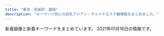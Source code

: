 ```yaml
---
title: "東京・有楽町・銀座"
description: "キーワード別にの巨乳アジアン・チャイナエステ嬢情報をまとめました。"
---
```


新着画像と新着キーワードをまとめています。
2021年01月16日の情報です。

<DmmAffiliateIns />
<KeywordTable
  shops={
    [
    {
        "img_links": [
            "http://luna-shine.info/uploads/lunashine/2015/12/qqe59bbee7898720151214133747.jpg",
            "http://luna-shine.info/uploads/lunashine/2013/01/qiu-1.jpg",
            "http://luna-shine.info/uploads/lunashine/2019/04/e5beaee4bfa1e59bbee78987_201903161627475.jpg",
            "http://luna-shine.info/uploads/lunashine/2013/10/e381bfe382841_e589afe69cac.jpg",
            "http://luna-shine.info/uploads/lunashine/2019/04/flash1.jpg",
            "http://luna-shine.info/uploads/lunashine/2019/01/e5beaee4bfa1e59bbee78987_20190124144601.jpg",
            "http://luna-shine.info/uploads/lunashine/2013/10/e38182e38286e381bf3_e589afe69cac.jpg",
            "http://luna-shine.info/uploads/lunashine/2014/04/image_e589afe69cac.png",
            "http://luna-shine.info/uploads/lunashine/2019/07/qqe59bbee78987201504181707251.jpg",
            "http://luna-shine.info/uploads/lunashine/2015/06/image1-266x4001.jpg",
            "http://luna-shine.info/uploads/lunashine/2014/06/image-14.jpeg",
            "http://luna-shine.info/uploads/lunashine/2015/01/2_e589afe69cac.jpg",
            "http://luna-shine.info/uploads/lunashine/2013/01/room-11.jpg",
            "http://luna-shine.info/uploads/lunashine/2013/01/room-9.jpg",
            "http://luna-shine.info/uploads/lunashine/2014/06/image-15.jpeg",
            "http://luna-shine.info/uploads/lunashine/2012/12/mobile.jpg",
            "http://luna-shine.info/uploads/lunashine/2014/05/22.jpg",
            "http://luna-shine.info/uploads/lunashine/2019/04/bottom.jpg",
            "http://luna-shine.info/uploads/lunashine/2012/12/topview0.jpg",
            "http://luna-shine.info/uploads/lunashine/2013/11/e381afe3828be3818b-1000x1333.jpg",
            "http://luna-shine.info/uploads/lunashine/2015/01/0.jpg",
            "http://luna-shine.info/uploads/lunashine/2015/03/11111.jpg",
            "http://luna-shine.info/uploads/lunashine/2019/12/e5beaee4bfa1e59bbee78987_201912071546181.jpg",
            "http://luna-shine.info/uploads/lunashine/2013/01/img_0370_e589afe69cac-276x368.jpg",
            "http://luna-shine.info/uploads/lunashine/2015/01/11.jpg",
            "http://luna-shine.info/uploads/lunashine/2015/03/123.jpg",
            "http://luna-shine.info/uploads/lunashine/2013/01/room-10.jpg",
            "http://luna-shine.info/uploads/lunashine/2012/12/mailmaka.jpg",
            "http://luna-shine.info/uploads/lunashine/2013/01/room-5.jpg",
            "http://luna-shine.info/uploads/lunashine/2019/12/e5beaee4bfa1e59bbee78987_20191207154634.jpg",
            "http://luna-shine.info/uploads/lunashine/2014/06/9c1b42356edc1bb51d040e0a1783fa97.png",
            "http://luna-shine.info/uploads/lunashine/images/rq01.jpg",
            "http://luna-shine.info/uploads/lunashine/images/no-photo.jpg",
            "http://luna-shine.info/uploads/lunashine/2012/12/topview1.jpg",
            "http://luna-shine.info/uploads/lunashine/2013/05/p1020464_e589afe69cac.jpg",
            "http://luna-shine.info/uploads/lunashine/2015/04/1111_e589afe69cac1.jpg",
            "http://luna-shine.info/uploads/lunashine/2013/01/room-7.jpg",
            "http://luna-shine.info/uploads/lunashine/2016/12/img_4240.jpg",
            "http://luna-shine.info/uploads/lunashine/2015/09/1-12041z120344c1_e589afe69cac_e589afe69cac.jpg",
            "http://luna-shine.info/uploads/lunashine/images/new_tit.jpg",
            "http://luna-shine.info/uploads/lunashine/2014/05/naomi1-276x3583.jpg",
            "http://luna-shine.info/uploads/lunashine/2020/01/e5beaee4bfa1e59bbee78987_20190517131309.jpg",
            "http://luna-shine.info/uploads/lunashine/2015/03/8dbe4d07b4f1258c30f14b30e60c1466.png",
            "http://luna-shine.info/uploads/lunashine/2013/11/e381afe3828be3818befbc92-1000x1333.jpg",
            "http://luna-shine.info/uploads/lunashine/2012/12/topview4.jpg",
            "http://luna-shine.info/uploads/lunashine/2019/04/e5beaee4bfa1e59bbee78987_2019031616274791.jpg",
            "http://luna-shine.info/uploads/lunashine/2017/04/22221.jpg",
            "http://luna-shine.info/uploads/lunashine/2013/10/4_e589afe69cac.jpg",
            "http://luna-shine.info/uploads/lunashine/2019/05/e5beaee4bfa1e59bbee78987_201905171313091.jpg",
            "http://luna-shine.info/uploads/lunashine/images/rq03.jpg",
            "http://luna-shine.info/uploads/lunashine/2013/01/room-2.jpg",
            "http://luna-shine.info/uploads/lunashine/2015/03/12344780f_e589afe69cac.jpg",
            "http://luna-shine.info/uploads/lunashine/2013/01/room-6.jpg",
            "http://luna-shine.info/uploads/lunashine/2019/03/e5beaee4bfa1e59bbee78987_201903141535171.jpg",
            "http://luna-shine.info/uploads/lunashine/2013/10/e381bfe38286e3818d-5_e589afe69cac.jpg",
            "http://luna-shine.info/uploads/lunashine/2014/05/naomi1-276x3584.jpg",
            "http://luna-shine.info/uploads/lunashine/2013/03/img_0522_e589afe69cac-1000x1333.jpg",
            "http://luna-shine.info/uploads/lunashine/2013/01/room-3.jpg",
            "http://luna-shine.info/uploads/lunashine/images/new_d.jpg",
            "http://luna-shine.info/uploads/lunashine/2016/11/31.jpg",
            "http://luna-shine.info/uploads/lunashine/2013/01/img_0427_e589afe69cac-276x368.jpg",
            "http://luna-shine.info/uploads/lunashine/2012/12/topview3.jpg",
            "http://luna-shine.info/uploads/lunashine/2013/10/e381bfe3818d2_e589afe69cac.jpg",
            "http://luna-shine.info/uploads/lunashine/2013/01/room-1.jpg",
            "http://luna-shine.info/uploads/lunashine/2013/01/room-8.jpg",
            "http://luna-shine.info/uploads/lunashine/2019/03/e5beaee4bfa1e59bbee78987_201903161627476.jpg",
            "http://luna-shine.info/uploads/lunashine/images/picup.png",
            "http://luna-shine.info/uploads/lunashine/2015/04/1111_e589afe69cac.jpg",
            "http://luna-shine.info/uploads/lunashine/2019/05/e5beaee4bfa1e59bbee78987_20190517131309.jpg",
            "http://luna-shine.info/uploads/lunashine/2019/04/e5beaee4bfa1e59bbee78987_201903161627478.jpg",
            "http://luna-shine.info/uploads/lunashine/2018/05/2.jpg",
            "http://luna-shine.info/uploads/lunashine/2015/03/171f728230a16701d87b9e61ba70edf8.png",
            "http://luna-shine.info/uploads/lunashine/2019/04/tel.jpg"
        ],
        "keywords": {
            "84": 3,
            "81": 3,
            "86": 6,
            "F": 6,
            "87": 12,
            "D": 30,
            "\u30bb\u30af\u30b7\u30fc": 1,
            "E": 13,
            "85": 6,
            "82": 3,
            "88": 21,
            "G": 6,
            "\u80f8": 2,
            "89": 21,
            "C": 12
        },
        "url": "http://luna-shine.info/",
        "station": "\u5c0f\u4f1d\u99ac\u753a\u99c53\u756a\u51fa\u53e3",
        "name": "\u30eb\u30ca\u30b7\u30e3\u30a4\u30f3"
    },
    {
        "url": "http://xn--vckg5a5c7c8c1czd.in.net/",
        "name": "\u7652\u3057\u306e\u6d77",
        "img_links": [
            "http://xn--vckg5a5c7c8c1czd.in.net/images/slider/slide2s.jpg",
            "http://xn--vckg5a5c7c8c1czd.in.net/images/staff_images/cg17.jpg",
            "http://xn--vckg5a5c7c8c1czd.in.net/images/an_2_06.jpg",
            "http://xn--vckg5a5c7c8c1czd.in.net/images/staff_images/top_small_14.jpg",
            "http://xn--vckg5a5c7c8c1czd.in.net/images/an_2_02.jpg",
            "http://xn--vckg5a5c7c8c1czd.in.net/images/slider/slide3s.jpg",
            "http://xn--vckg5a5c7c8c1czd.in.net/images/an_1_04.jpg",
            "http://xn--vckg5a5c7c8c1czd.in.net/images/index_01.jpg",
            "http://xn--vckg5a5c7c8c1czd.in.net/images/staff_images/top_small_1.jpg",
            "http://xn--vckg5a5c7c8c1czd.in.net/images/staff_images/cg14.jpg",
            "http://xn--vckg5a5c7c8c1czd.in.net/images/staff_images/cg1.jpg",
            "http://xn--vckg5a5c7c8c1czd.in.net/images/an_2_07.jpg",
            "http://xn--vckg5a5c7c8c1czd.in.net/images/an_1_06.jpg",
            "http://xn--vckg5a5c7c8c1czd.in.net/images/staff_images/top_small_16.jpg",
            "http://xn--vckg5a5c7c8c1czd.in.net/images/staff_images/cg16.jpg",
            "http://xn--vckg5a5c7c8c1czd.in.net/images/an_1_07.jpg",
            "http://xn--vckg5a5c7c8c1czd.in.net/images/slider/slide1s.jpg",
            "http://xn--vckg5a5c7c8c1czd.in.net/images/QRcode.jpg",
            "http://xn--vckg5a5c7c8c1czd.in.net/images/slider/slide3.jpg",
            "http://xn--vckg5a5c7c8c1czd.in.net/images/staff_images/cg5.jpg",
            "http://xn--vckg5a5c7c8c1czd.in.net/images/an_2_03.jpg",
            "http://xn--vckg5a5c7c8c1czd.in.net/images/staff_images/top_small_5.jpg",
            "http://xn--vckg5a5c7c8c1czd.in.net/images/an_2_05.jpg",
            "http://xn--vckg5a5c7c8c1czd.in.net/images/an_2_04.jpg",
            "http://xn--vckg5a5c7c8c1czd.in.net/images/an_1_02.jpg",
            "http://xn--vckg5a5c7c8c1czd.in.net/images/no.png",
            "http://xn--vckg5a5c7c8c1czd.in.net/images/slider/slide1.jpg",
            "http://xn--vckg5a5c7c8c1czd.in.net/images/staff_images/top_small_17.jpg",
            "http://xn--vckg5a5c7c8c1czd.in.net/images/slider/slide2.jpg",
            "http://xn--vckg5a5c7c8c1czd.in.net/images/an_1_03.jpg"
        ],
        "keywords": {
            "D": 16,
            "E": 4,
            "86": 20
        },
        "station": "\u65b0\u5bcc\u753a\u99c5"
    },
    {
        "name": "\u5922\u306e\u90f7",
        "keywords": {},
        "station": "\u4eba\u5f62\u753a\u99c5A6",
        "img_links": [
            "http://yume-sato.blue/uploads//sites/18/2020/09/top1-1.jpg",
            "http://yume-sato.blue/uploads//sites/18/2020/09/g5.jpg",
            "http://yume-sato.blue/uploads//sites/18/2020/09/g3.jpg",
            "http://yume-sato.blue/uploads//sites/18/2020/12/gg-150x150.jpg",
            "http://yume-sato.blue/uploads//sites/18/2020/09/mobile-1.jpg",
            "http://yume-sato.blue/uploads//sites/18/2020/09/g2-150x150.jpg",
            "http://yume-sato.blue/uploads//sites/18/2020/10/g1.jpg",
            "http://yume-sato.blue/uploads//sites/18/2020/09/g1.jpg",
            "http://yume-sato.blue/uploads//sites/18/2020/12/gg.jpg",
            "http://yume-sato.blue/uploads//sites/18/2020/09/news.jpg",
            "http://yume-sato.blue/uploads//sites/18/2020/09/pick.jpg",
            "http://yume-sato.blue/uploads//sites/18/2020/09/s_staff.png",
            "http://yume-sato.blue/uploads//sites/18/2020/09/g4.jpg",
            "http://yume-sato.blue/uploads//sites/18/2020/09/g2.jpg",
            "http://yume-sato.blue/uploads//sites/18/2020/09/g3-150x150.jpg",
            "http://yume-sato.blue/uploads//sites/18/2020/09/g5-150x150.jpg",
            "http://yume-sato.blue/uploads//sites/18/2020/09/top.jpg",
            "http://yume-sato.blue/uploads//sites/18/2020/09/g6.jpg",
            "http://yume-sato.blue/uploads//sites/18/2020/09/g4-150x150.jpg",
            "http://yume-sato.blue/uploads//sites/18/2020/09/g6-150x150.jpg",
            "http://yume-sato.blue/uploads//sites/18/2020/09/g1-150x150.jpg",
            "http://yume-sato.blue/uploads//sites/18/2020/10/g2.jpg"
        ],
        "url": "http://yume-sato.blue/"
    },
    {
        "keywords": {},
        "img_links": [
            "https://b.hatena.ne.jp/images/v4/public/add/hatenabookmark_ios7.png",
            "http://\u30a2\u30b8\u30a2\u30f3\u30a8\u30b9\u30c6.biz/images/88-31.jpg",
            "https://www.hatena.ne.jp/images/wwwridge/help@2x.png",
            "https://b.st-hatena.com/images/entry-button/button-only@2x.png",
            "http://momipara.jp/img/link/momi88.jpg",
            "http://b.hatena.ne.jp/images/v4/public/add/hatenabookmark_ios7.png",
            "http://asian.mensesthe.tokyo/wp-content/uploads/2016/01/7CzXuAWe.jpg",
            "http://b.hatena.ne.jp/images/v4/public/add/hatenabookmark_android.png",
            "https://www.hatena.ne.jp/images/wwwridge/ng@2x.png",
            "https://b.hatena.ne.jp/images/v4/public/add/hatenabookmark_android.png",
            "https://www.hatena.ne.jp/images/wwwridge/ok@2x.png"
        ],
        "station": "\u516b\u4e01\u5800\u99c5B2\u51fa\u53e3",
        "name": "\u5feb\u9069\u5802",
        "url": "http://kaitekido.eei.jp/"
    },
    {
        "station": "\u99ac\u55b0\u753a\u99c51\u756a\u51fa\u53e3",
        "url": "http://prime-relax.work/",
        "keywords": {
            "87": 4,
            "C": 7,
            "82": 1,
            "88": 1,
            "E": 1,
            "84": 5,
            "86": 7,
            "D": 10
        },
        "name": "PRIME\u30fb\u30d7\u30e9\u30a4\u30e0",
        "img_links": [
            "http://prime-relax.work/img/st013.jpg",
            "http://prime-relax.work/img/sta13.jpg",
            "http://prime-relax.work/img/st08.jpg",
            "http://prime-relax.work/img/sta9.jpg",
            "http://prime-relax.work/sp/img/info.jpg",
            "http://prime-relax.work/img/sta8.jpg",
            "http://prime-relax.work/img/st13.jpg",
            "http://prime-relax.work/img/st014.jpg",
            "http://prime-relax.work/sp/img/add.jpg",
            "http://prime-relax.work/img/sta4.jpg",
            "http://prime-relax.work/sp/img/t-t.jpg",
            "http://prime-relax.work/sp/img/sta7.jpg",
            "http://prime-relax.work/sp/img/pic.jpg",
            "http://prime-relax.work/img/bottom-.png",
            "http://prime-relax.work/sp/img/pc.jpg",
            "http://prime-relax.work/img/mo.png",
            "http://prime-relax.work/sp/img/sta9.jpg",
            "http://prime-relax.work/img/st12.jpg",
            "http://prime-relax.work/img/st11.jpg",
            "http://prime-relax.work/img/eve.jpg",
            "http://prime-relax.work/sp/img/t-s.jpg",
            "http://prime-relax.work/sp/img/time.jpg",
            "http://prime-relax.work/img/link20067.jpg",
            "http://prime-relax.work/img/sta12.jpg",
            "http://prime-relax.work/sp/img/botton.jpg",
            "http://prime-relax.work/img/st9.jpg",
            "http://prime-relax.work/img/sta14.jpg",
            "http://prime-relax.work/sp/img/t-o.jpg",
            "http://prime-relax.work/sp/img/add2.jpg",
            "http://prime-relax.work/img/IMG_1699.jpg",
            "http://prime-relax.work/img/IMG_1675.jpg",
            "http://prime-relax.work/sp/img/p-9.jpg",
            "http://prime-relax.work/img/IMG_1709.jpg",
            "http://prime-relax.work/img/link10033.jpg",
            "http://prime-relax.work/img/IMG_1667.jpg",
            "http://prime-relax.work/img/link300100.jpg",
            "http://prime-relax.work/img/link-.jpg",
            "http://prime-relax.work/sp/img/sta12.jpg",
            "http://prime-relax.work/sp/img/p-8.jpg",
            "http://prime-relax.work/img/sta7.jpg",
            "http://prime-relax.work/img/st04.jpg",
            "http://prime-relax.work/img/st14.jpg",
            "http://prime-relax.work/img/sys.jpg",
            "http://prime-relax.work/sp/img/sta14.jpg",
            "http://prime-relax.work/sp/img/t-a.jpg",
            "http://prime-relax.work/img/st5.jpg",
            "http://prime-relax.work/img/bottom.png",
            "http://prime-relax.work/img/st7.jpg",
            "http://prime-relax.work/sp/img/t-r.jpg",
            "http://prime-relax.work/sp/img/p-7.jpg",
            "http://prime-relax.work/img/sta5.jpg",
            "http://prime-relax.work/sp/img/sta5.jpg",
            "http://prime-relax.work/sp/img/tit.jpg",
            "http://prime-relax.work/img/st4.jpg",
            "http://prime-relax.work/img/body-.jpg",
            "http://prime-relax.work/sp/img/sys.jpg",
            "http://prime-relax.work/sp/img/sta8.jpg",
            "http://prime-relax.work/img/st07.jpg",
            "http://prime-relax.work/img/sta11.jpg",
            "http://prime-relax.work/sp/img/sta4.jpg",
            "http://prime-relax.work/img/head.jpg",
            "http://prime-relax.work/sp/img/add3.jpg",
            "http://prime-relax.work/sp/img/cam.jpg",
            "http://prime-relax.work/img/st8.jpg",
            "http://prime-relax.work/sp/img/sta13.jpg",
            "http://prime-relax.work/sp/img/sta11.jpg",
            "http://prime-relax.work/sp/img/tel.jpg"
        ]
    },
    {
        "img_links": [
            "http://e-berry.work/staff/hikari.jpg",
            "http://e-berry.work/sp/images/concept.jpg",
            "http://e-berry.work/sp/staff/aya.jpg",
            "http://e-berry.work/sp/images/int1.png",
            "http://e-berry.work/sp/images/newsb.png",
            "http://e-berry.work/sp/staff/yoko.jpg",
            "http://e-berry.work/sp/images/tel.png",
            "http://e-berry.work/img/yoko1.jpg",
            "http://e-berry.work/images/rec2.jpg",
            "http://e-berry.work/sp/images/newface.png",
            "http://e-berry.work/sp/img/hikari1.jpg",
            "http://e-berry.work/staff/natumi.jpg",
            "http://e-berry.work/images/sys1.jpg",
            "http://e-berry.work/images/int2.jpg",
            "http://e-berry.work/sp/images/news.png",
            "http://e-berry.work/images/9.jpg",
            "http://e-berry.work/sp/images/staff_t.png",
            "http://e-berry.work/sp/img/rina1.jpg",
            "http://e-berry.work/sp/images/footer.jpg",
            "http://e-berry.work/img/aya1.jpg",
            "http://e-berry.work/staff/ayumi.jpg",
            "http://e-berry.work/sp/images/ac1.jpg",
            "http://e-berry.work/sp/images/sys3.png",
            "http://e-berry.work/images/sys3.jpg",
            "http://e-berry.work/images/concept.jpg",
            "http://e-berry.work/staff/nene.jpg",
            "http://e-berry.work/sp/staff/nene.jpg",
            "http://e-berry.work/img/ayumi1.jpg",
            "http://e-berry.work/images/ac1.jpg",
            "http://e-berry.work/images/sm.jpg",
            "http://e-berry.work/images/newface.jpg",
            "http://e-berry.work/sp/images/interior_t.png",
            "http://e-berry.work/images/tgirl.jpg",
            "http://e-berry.work/sp/images/head.jpg",
            "http://e-berry.work/images/staff_t.jpg",
            "http://e-berry.work/images/interior_t.jpg",
            "http://e-berry.work/sp/img/ai1.jpg",
            "http://e-berry.work/sp/images/9.jpg",
            "http://e-berry.work/sp/images/topgirl.png",
            "http://e-berry.work/images/b2.jpg",
            "http://e-berry.work/sp/images/rec1.jpg",
            "http://e-berry.work/images/10.jpg",
            "http://e-berry.work/img/moka1.jpg",
            "http://e-berry.work/sp/img/yoko1.jpg",
            "http://e-berry.work/sp/img/nene1.jpg",
            "http://e-berry.work/img/hikari1.jpg",
            "http://e-berry.work/sp/staff/moka.jpg",
            "http://e-berry.work/images/rec1.jpg",
            "http://e-berry.work/images/sys2.jpg",
            "http://e-berry.work/sp/img/natumi1.jpg",
            "http://e-berry.work/img/natumi1.jpg",
            "http://e-berry.work/sp/img/aya1.jpg",
            "http://e-berry.work/sp/images/b2.jpg",
            "http://e-berry.work/img/haruka1.jpg",
            "http://e-berry.work/staff/aya.jpg",
            "http://e-berry.work/img/rina1.jpg",
            "http://e-berry.work/staff/moka.jpg",
            "http://e-berry.work/staff/ai.jpg",
            "http://e-berry.work/sp/staff/ai.jpg",
            "http://e-berry.work/staff/rina.jpg",
            "http://e-berry.work/images/b1.jpg",
            "http://e-berry.work/sp/images/int2.png",
            "http://e-berry.work/img/nene1.jpg",
            "http://e-berry.work/sp/images/sys1.png",
            "http://e-berry.work/sp/staff/hikari.jpg",
            "http://e-berry.work/sp/img/ayumi1.jpg",
            "http://e-berry.work/sp/staff/natumi.jpg",
            "http://e-berry.work/staff/yoko.jpg",
            "http://e-berry.work/images/newsb.png",
            "http://e-berry.work/images/news_t.jpg",
            "http://e-berry.work/sp/images/sys2.png",
            "http://e-berry.work/sp/staff/ayumi.jpg",
            "http://e-berry.work/sp/images/b1.jpg",
            "http://e-berry.work/sp/img/haruka1.jpg",
            "http://e-berry.work/images/int1.jpg",
            "http://e-berry.work/images/head.jpg",
            "http://e-berry.work/sp/img/moka1.jpg",
            "http://e-berry.work/sp/staff/rina.jpg",
            "http://e-berry.work/staff/haruka.jpg",
            "http://e-berry.work/sp/staff/haruka.jpg",
            "http://e-berry.work/sp/images/10.jpg",
            "http://e-berry.work/sp/images/rec2.png",
            "http://e-berry.work/img/ai1.jpg"
        ],
        "name": "\u30a2\u30ed\u30de\u30a2\u30ea\u30a2",
        "station": "\u6c34\u5929\u5bae\u524d\u99c56\u756a\u51fa\u53e3",
        "keywords": {},
        "url": "http://e-berry.work/index.html"
    },
    {
        "station": "\u8305\u5834\u753a\u99c510\u756a\u51fa\u53e3",
        "url": "https://aroma.tyo.cm/",
        "name": "\u6975\u4e0a\u30e1\u30f3\u30ba\u30a2\u30ed\u30de\u65e5\u672c\u6a4b",
        "img_links": [
            "https://aroma.tyo.cm/photos/sites/89/2019/12/2019122416352378.jpg",
            "https://aroma.tyo.cm/images/btn_side02.png",
            "https://aroma.tyo.cm/photos/sites/89/2019/12/2019122416352050.jpg",
            "https://aroma.tyo.cm/images/btn_side03.png",
            "https://aroma.tyo.cm/images/top_slider02.jpg",
            "https://aroma.tyo.cm/photos/sites/89/2019/12/2019122416352260.jpg",
            "https://aroma.tyo.cm/photos/sites/89/2019/12/201912241635216.jpg",
            "https://aroma.tyo.cm/images/btn_side04.png",
            "https://aroma.tyo.cm/images/btn_side05.png",
            "https://aroma.tyo.cm/photos/sites/89/2019/12/2019122416352349.jpg",
            "https://aroma.tyo.cm/photos/sites/89/2019/12/2019122416352299.jpg",
            "https://aroma.tyo.cm/photos/sites/89/2019/12/2019122416352195.jpg",
            "https://aroma.tyo.cm/images/btn_side07.png",
            "https://aroma.tyo.cm/images/top_slider01.jpg",
            "https://aroma.tyo.cm/images/top_slider03.jpg",
            "https://aroma.tyo.cm/photos/sites/89/2019/12/2019122416352079.jpg",
            "https://aroma.tyo.cm/images/btn_side06.png",
            "https://aroma.tyo.cm/images/sp_top.png",
            "https://aroma.tyo.cm/photos/sites/89/2019/12/2019122416352319.jpg",
            "https://aroma.tyo.cm/images/top.png",
            "https://aroma.tyo.cm/images/btn_side01.png"
        ],
        "keywords": {
            "E": 70,
            "86": 33,
            "C": 57,
            "84": 7,
            "F": 31,
            "93": 39,
            "100": 33,
            "D": 45,
            "90": 61,
            "G": 33,
            "88": 38
        }
    },
    {
        "keywords": {
            "86": 2,
            "D": 4,
            "C": 18,
            "85": 2
        },
        "img_links": [
            "http://evergrace.tyo.cm/images/info.jpg",
            "http://evergrace.tyo.cm/photos/sites/78/2020/11/2020112316393088.jpg",
            "http://evergrace.tyo.cm/images/s_link.png",
            "http://evergrace.tyo.cm/images/top01.jpg",
            "http://evergrace.tyo.cm/photos/sites/78/2019/12/2019121905355858.jpg",
            "http://evergrace.tyo.cm/images/s_news.png",
            "http://evergrace.tyo.cm/images/mobile.jpg",
            "http://evergrace.tyo.cm/photos/sites/78/2020/11/2020112415583796.jpg",
            "http://evergrace.tyo.cm/images/room3.jpg",
            "http://evergrace.tyo.cm/photos/sites/78/2021/01/2021011218032474.jpg",
            "http://evergrace.tyo.cm/images/s_pick.png",
            "http://evergrace.tyo.cm/images/room4.jpg",
            "http://evergrace.tyo.cm/images/girl-z1.jpg",
            "http://evergrace.tyo.cm/photos/sites/78/2021/01/2021011218032563.jpg",
            "http://evergrace.tyo.cm/images/room2.jpg",
            "http://evergrace.tyo.cm/images/s_mobile.png",
            "http://evergrace.tyo.cm/photos/sites/78/2020/08/2020081511450430.jpg",
            "http://evergrace.tyo.cm/images/room5.jpg",
            "http://evergrace.tyo.cm/images/room1.jpg",
            "http://evergrace.tyo.cm/photos/sites/78/2021/01/2021011218044629.jpg",
            "http://evergrace.tyo.cm/photos/sites/78/2019/12/2019121905355657.jpg",
            "http://evergrace.tyo.cm/images/nbj3.jpg",
            "http://evergrace.tyo.cm/images/top02.jpg",
            "http://evergrace.tyo.cm/photos/sites/78/2019/12/201912190535589.jpg",
            "http://evergrace.tyo.cm/images/s_staff.png",
            "http://evergrace.tyo.cm/images/girl-z2.jpg",
            "http://evergrace.tyo.cm/photos/sites/78/2020/08/2020081511450593.jpg"
        ],
        "url": "http://evergrace.tyo.cm/",
        "station": "\u6771\u65e5\u672c\u6a4b\u99c5A2\u51fa\u53e3",
        "name": "Evergrace-\u30a8\u30d0\u30fc\u30b0\u30ec\u30fc\u30b9-"
    },
    {
        "img_links": [
            "http://ruana.work/staff/rara1.jpg",
            "http://ruana.work/staff/ayumi1.jpg",
            "http://ruana.work/img/all/icon2.png",
            "http://ruana.work/staff/miki_s.jpg",
            "http://ruana.work/staff/nene_s.jpg",
            "http://ruana.work/staff/rara_s.jpg",
            "http://ruana.work/staff/mikic.jpg",
            "http://ruana.work/staff/yui1.jpg",
            "http://ruana.work/staff/rina1.jpg",
            "http://ruana.work/staff/miki1.jpg",
            "http://ruana.work/staff/ayumi_s.jpg",
            "http://ruana.work/staff/nene1.jpg",
            "http://ruana.work/img/all/loader.png"
        ],
        "name": "LuLuAs \uff5e\u30eb\u30eb\u30a2\u30b9\uff5e",
        "keywords": {
            "89": 1,
            "86": 2,
            "E": 4,
            "D": 6,
            "87": 2,
            "C": 2,
            "88": 1
        },
        "url": "http://ruana.work/",
        "station": "\u6c34\u5929\u5bae\u524d\u99c58\u756a\u51fa\u53e3"
    },
    {
        "url": "http://esthe-massage.red/",
        "keywords": {},
        "name": "\u30d9\u30d3\u30fc\u30e9\u30d6\u30ea\u30fc",
        "img_links": [],
        "station": "\u516b\u4e01\u5800\u99c5B4\u51fa\u53e3"
    },
    {
        "station": "\u65b0\u5bcc\u753a\u99c53\u756a\u51fa\u53e3",
        "keywords": {
            "87": 6,
            "86": 18,
            "85": 6,
            "D": 27,
            "C": 6,
            "88": 3
        },
        "url": "http://www.hitomebore.esjp.info/",
        "img_links": [
            "http://www.hitomebore.esjp.info/files/010.jpg",
            "http://www.hitomebore.esjp.info/files/012.jpg",
            "http://www.hitomebore.esjp.info/files/016.jpg",
            "http://www.hitomebore.esjp.info/images/mainImg2.jpg",
            "http://www.hitomebore.esjp.info/files/013.jpg",
            "http://www.hitomebore.esjp.info/images/m2.jpg",
            "http://www.hitomebore.esjp.info/images/m4.jpg",
            "http://www.hitomebore.esjp.info/images/mainImg_sub.jpg",
            "http://www.hitomebore.esjp.info/files/002.jpg",
            "http://www.hitomebore.esjp.info/images/m1.jpg",
            "http://www.hitomebore.esjp.info/images/btn2.png",
            "http://www.hitomebore.esjp.info/files/014.jpg",
            "http://www.hitomebore.esjp.info/files/011.jpg",
            "http://www.hitomebore.esjp.info/files/008.jpg",
            "http://www.hitomebore.esjp.info/files/009.jpg",
            "http://www.hitomebore.esjp.info/images/m3.jpg",
            "http://www.hitomebore.esjp.info/files/015.jpg",
            "http://www.hitomebore.esjp.info/files/007.jpg"
        ],
        "name": "\u3072\u3068\u3081\u307c\u308c"
    },
    {
        "keywords": {
            "89": 3,
            "87": 2,
            "C": 4,
            "D": 3
        },
        "name": "\u685c\uff5e\u3055\u304f\u3089\uff5e",
        "station": "\u8305\u5834\u753a\u99c51\u756a\u51fa\u53e3",
        "url": "http://sakura.relaxnabi.com/",
        "img_links": [
            "http://sakura.relaxnabi.com/css/topleft02.png",
            "http://sakura.relaxnabi.com/css/nav/nav-002.png",
            "http://sakura.relaxnabi.com/css/topleft01.png",
            "http://sakura.relaxnabi.com/css/staff/staff02.jpg",
            "http://sakura.relaxnabi.com/css/nav/nav-005.png",
            "http://sakura.relaxnabi.com/css/staff/staff04.jpg",
            "http://sakura.relaxnabi.com/css/topright02.jpg",
            "http://sakura.relaxnabi.com/css/nav/nav-003.png",
            "http://sakura.relaxnabi.com/css/nav/nav-001.png",
            "http://sakura.relaxnabi.com/css/staff/staff13.jpg",
            "http://sakura.relaxnabi.com/css/nav/nav-006.png",
            "http://sakura.relaxnabi.com/css/staff/staff06.jpg",
            "http://sakura.relaxnabi.com/css/staff/staff14a.jpg",
            "http://sakura.relaxnabi.com/css/nav/nav-004.png",
            "http://sakura.relaxnabi.com/css/tel03.png"
        ]
    },
    {
        "img_links": [
            "http://f-relaxe.net/girl/012a.jpg",
            "http://f-relaxe.net/girl/09.jpg",
            "http://f-relaxe.net/images/03.jpg",
            "http://f-relaxe.net/girl/011.jpg",
            "http://f-relaxe.net/girl/010.jpg",
            "http://f-relaxe.net/images/01.jpg",
            "http://f-relaxe.net/girl/00.jpg",
            "http://f-relaxe.net/girl/09a.jpg",
            "http://f-relaxe.net/images/index_13.jpg",
            "http://f-relaxe.net/images/index_05.jpg",
            "http://f-relaxe.net/images/index_12.jpg",
            "http://f-relaxe.net/images/index_06.jpg",
            "http://f-relaxe.net/images/rec.jpg",
            "http://f-relaxe.net/girl/013a.jpg",
            "http://f-relaxe.net/images/index_09.jpg",
            "http://f-relaxe.net/images/index_17.jpg",
            "http://f-relaxe.net/images/index_119.jpg",
            "http://f-relaxe.net/images/sub_10.jpg",
            "http://f-relaxe.net/girl/024.jpg",
            "http://f-relaxe.net/images/02.jpg",
            "http://f-relaxe.net/images/sub_12.jpg",
            "http://f-relaxe.net/girl/08a.jpg",
            "http://f-relaxe.net/girl/010a.jpg",
            "http://f-relaxe.net/images/index_16.jpg",
            "http://f-relaxe.net/girl/08.jpg",
            "http://f-relaxe.net/images/index_04.jpg",
            "http://f-relaxe.net/images/index_14.jpg",
            "http://f-relaxe.net/images/rec_11.jpg",
            "http://f-relaxe.net/images/index_03.jpg",
            "http://f-relaxe.net/girl/02a.jpg",
            "http://f-relaxe.net/images/index_01.jpg",
            "http://f-relaxe.net/girl/02.jpg",
            "http://f-relaxe.net/images/line.jpg",
            "http://f-relaxe.net/images/index_07.jpg",
            "http://f-relaxe.net/images/info.jpg",
            "http://f-relaxe.net/girl/011a.jpg",
            "http://f-relaxe.net/girl/04.jpg",
            "http://f-relaxe.net/girl/017.jpg",
            "http://f-relaxe.net/images/index_08.jpg",
            "http://f-relaxe.net/images/index_10.jpg",
            "http://f-relaxe.net/girl/07.jpg",
            "http://f-relaxe.net/girl/07a.jpg",
            "http://f-relaxe.net/images/staff_11.jpg",
            "http://f-relaxe.net/images/sub_15.jpg",
            "http://f-relaxe.net/girl/013.jpg",
            "http://f-relaxe.net/girl/012.jpg",
            "http://f-relaxe.net/images/index_18.jpg",
            "http://f-relaxe.net/images/info_11.jpg"
        ],
        "name": "For you",
        "keywords": {
            "93": 1,
            "D": 2,
            "G": 1,
            "83": 1,
            "86": 1,
            "E": 3,
            "87": 1,
            "90": 1,
            "89": 1,
            "85": 3,
            "C": 3,
            "91": 1
        },
        "url": "http://f-relaxe.net",
        "station": "JR\u6771\u4eac\u99c5\u516b\u91cd\u6d32\u5317\u53e3"
    },
    {
        "keywords": {},
        "img_links": [
            "http://www.kayabatyo-massage.work/images/icon_ranking_01.png",
            "http://www.kayabatyo-massage.work/staff/hinata.jpg",
            "http://www.kayabatyo-massage.work/images/recruit/nagare_01.jpg",
            "http://www.kayabatyo-massage.work/images/recruit/nagare_07.png",
            "http://www.kayabatyo-massage.work/images/recruit/point_04.png",
            "http://www.kayabatyo-massage.work/images/mainvisual_01_s.jpg",
            "http://www.kayabatyo-massage.work/images/recruit/nagare_03.jpg",
            "http://www.kayabatyo-massage.work/images/recruit/point_03.png",
            "http://www.kayabatyo-massage.work/images/recruit/req_03.jpg",
            "http://www.kayabatyo-massage.work/images/recruit/nagare_02.jpg",
            "http://www.kayabatyo-massage.work/images/sw_home.png",
            "http://www.kayabatyo-massage.work/images/recruit/point_08.png",
            "http://www.kayabatyo-massage.work/images/head_interior.jpg",
            "http://www.kayabatyo-massage.work/images/recruit/message_03.png",
            "http://www.kayabatyo-massage.work/staff/nanami.jpg",
            "http://www.kayabatyo-massage.work/images/icon_new.png",
            "http://www.kayabatyo-massage.work/images/mainvisual_01.jpg",
            "http://www.kayabatyo-massage.work/images/mainvisual_02_s.jpg",
            "http://www.kayabatyo-massage.work/images/icon_ranking_02.png",
            "http://www.kayabatyo-massage.work/images/recruit/point_07.png",
            "http://www.kayabatyo-massage.work/images/trigger.jpg",
            "http://www.kayabatyo-massage.work/images/head_therapist.jpg",
            "http://www.kayabatyo-massage.work/images/mainvisual_02.jpg",
            "http://www.kayabatyo-massage.work/images/sw_tel.png",
            "http://www.kayabatyo-massage.work/images/icon_ranking_03.png",
            "http://www.kayabatyo-massage.work/images/recruit/sp_mainvisual.jpg",
            "http://www.kayabatyo-massage.work/staff/kaoru.jpg",
            "http://www.kayabatyo-massage.work/images/no_image.jpg",
            "http://www.kayabatyo-massage.work/images/recruit/point_05.png",
            "http://www.kayabatyo-massage.work/images/recruit/point_06.png",
            "http://www.kayabatyo-massage.work/images/recruit/point_09.png",
            "http://www.kayabatyo-massage.work/images/recruit/nagare_06.png",
            "http://www.kayabatyo-massage.work/images/recruit/nagare_05.png"
        ],
        "url": "http://www.kayabatyo-massage.work/",
        "station": "\u8305\u5834\u753a\u99c511\u756a\u51fa\u53e3",
        "name": "\u5143\u6c17\u30e2\u30ea\u30e2\u30ea"
    },
    {
        "name": "Sweet",
        "station": "\u8305\u5834\u753a\u99c53\u756a\u51fa\u53e3",
        "img_links": [
            "http://sweet-massage.work/img/s1.jpg",
            "http://sweet-massage.work/img/st3.jpg",
            "http://sweet-massage.work/sp/img/info.jpg",
            "http://sweet-massage.work/sp/img/st4.jpg",
            "http://sweet-massage.work/sp/img/t-s.jpg",
            "http://sweet-massage.work/sp/img/s3.jpg",
            "http://sweet-massage.work/sp/img/st02.jpg",
            "http://sweet-massage.work/sp/img/st04.jpg",
            "http://sweet-massage.work/sp/img/sys.jpg",
            "http://sweet-massage.work/img/st02.jpg",
            "http://sweet-massage.work/sp/img/time.jpg",
            "http://sweet-massage.work/img/nos.jpg",
            "http://sweet-massage.work/img/sta4.jpg",
            "http://sweet-massage.work/img/sta5.jpg",
            "http://sweet-massage.work/img/st03.jpg",
            "http://sweet-massage.work/img/sta1.jpg",
            "http://sweet-massage.work/sp/img/tit.jpg",
            "http://sweet-massage.work/sp/img/t-a.jpg",
            "http://sweet-massage.work/img/st01.jpg",
            "http://sweet-massage.work/img/st2.jpg",
            "http://sweet-massage.work/sp/img/st01.jpg",
            "http://sweet-massage.work/sp/img/st5.jpg",
            "http://sweet-massage.work/sp/img/add.jpg",
            "http://sweet-massage.work/img/st5.jpg",
            "http://sweet-massage.work/sp/img/st2.jpg",
            "http://sweet-massage.work/sp/img/st03.jpg",
            "http://sweet-massage.work/img/st04.jpg",
            "http://sweet-massage.work/sp/img/tel.jpg",
            "http://sweet-massage.work/sp/img/t-r.jpg",
            "http://sweet-massage.work/sp/img/st3.jpg",
            "http://sweet-massage.work/sp/img/st1.jpg",
            "http://sweet-massage.work/sp/img/pic.jpg",
            "http://sweet-massage.work/sp/img/pc.jpg",
            "http://sweet-massage.work/img/st05.jpg",
            "http://sweet-massage.work/sp/img/t-t.jpg",
            "http://sweet-massage.work/sp/img/t-o.jpg",
            "http://sweet-massage.work/img/st4.jpg",
            "http://sweet-massage.work/img/mobile-1.png",
            "http://sweet-massage.work/img/sta2.jpg",
            "http://sweet-massage.work/sp/img/add2.jpg",
            "http://sweet-massage.work/img/s4.jpg",
            "http://sweet-massage.work/sp/img/s5.jpg",
            "http://sweet-massage.work/sp/img/s2.jpg",
            "http://sweet-massage.work/img/sta3.jpg",
            "http://sweet-massage.work/img/s5.jpg",
            "http://sweet-massage.work/sp/img/botton.jpg",
            "http://sweet-massage.work/sp/img/s4.jpg",
            "http://sweet-massage.work/img/st1.jpg",
            "http://sweet-massage.work/img/s3.jpg",
            "http://sweet-massage.work/sp/img/st05.jpg",
            "http://sweet-massage.work/img/s2.jpg",
            "http://sweet-massage.work/img/foot-body.jpg",
            "http://sweet-massage.work/img/m1.png"
        ],
        "url": "http://sweet-massage.work/",
        "keywords": {
            "89": 3,
            "C": 3,
            "85": 3,
            "E": 6,
            "D": 6,
            "88": 3,
            "86": 6
        }
    },
    {
        "name": "Rouge\uff5e\u30eb\u30fc\u30b8\u30e5",
        "url": "http://www.sakura.aromanv.com/",
        "img_links": [
            "http://www.sakura.aromanv.com/files/002-03.jpg",
            "http://www.sakura.aromanv.com/files/004-03.jpg",
            "http://www.sakura.aromanv.com/img/top/topic_top.png",
            "http://www.sakura.aromanv.com/files/005-02.jpg",
            "http://www.sakura.aromanv.com/files/002-02.jpg",
            "http://www.sakura.aromanv.com/img/contact/icon_phone.png",
            "http://www.sakura.aromanv.com/img/cf/btn_contact.png",
            "http://www.sakura.aromanv.com/img/cf/pagetop.jpg",
            "http://www.sakura.aromanv.com/flash/ripple.png",
            "http://www.sakura.aromanv.com/files/003-02.jpg",
            "http://www.sakura.aromanv.com/img/contact/icon_clock.png",
            "http://www.sakura.aromanv.com/files/001-03.jpg",
            "http://www.sakura.aromanv.com/img/ladies/icon_new.png",
            "http://www.sakura.aromanv.com/files/001.jpg",
            "http://www.sakura.aromanv.com/files/006.jpg",
            "http://www.sakura.aromanv.com/files/004.jpg",
            "http://www.sakura.aromanv.com/files/005-03.jpg",
            "http://www.sakura.aromanv.com/img/cf/frame_upper_sub.png",
            "http://www.sakura.aromanv.com/img/top/ribbon_02.png",
            "http://www.sakura.aromanv.com/files/002.jpg",
            "http://www.sakura.aromanv.com/files/003-03.jpg",
            "http://www.sakura.aromanv.com/files/005.jpg",
            "http://www.sakura.aromanv.com/img/top/news_header.jpg",
            "http://www.sakura.aromanv.com/img/recruit/img_01.jpg",
            "http://www.sakura.aromanv.com/files/004-02.jpg",
            "http://www.sakura.aromanv.com/files/001-02.jpg",
            "http://www.sakura.aromanv.com/files/006-02.jpg",
            "http://www.sakura.aromanv.com/files/006-03.jpg",
            "http://www.sakura.aromanv.com/files/003.jpg"
        ],
        "station": "\u516b\u4e01\u5800\u99c5B4\u51fa\u53e3",
        "keywords": {
            "86": 2,
            "C": 2,
            "87": 10,
            "D": 10
        }
    },
    {
        "keywords": {},
        "station": "\u7bc9\u5730\u99c52\u756a\u51fa\u53e3",
        "img_links": [
            "http://a-smile.click/img/qr.png",
            "http://a-smile.click/girl/6.jpg",
            "http://a-smile.click/img/rec_headimg.jpg",
            "http://a-smile.click/girl/3.jpg",
            "http://a-smile.click/girl/2_1.jpg",
            "http://a-smile.click/girl/3_1.jpg",
            "http://a-smile.click/img/staff_headimg.jpg",
            "http://a-smile.click/img/link_headimg.jpg",
            "http://a-smile.click/girl/2.jpg",
            "http://a-smile.click/girl/5_1.jpg",
            "http://a-smile.click/img/room/photo01.jpg",
            "http://a-smile.click/img/head_img.jpg",
            "http://a-smile.click/img/room/photo02.jpg",
            "http://a-smile.click/topics/img/117-1.jpg",
            "http://a-smile.click/girl/4.jpg",
            "http://a-smile.click/girl/1.jpg",
            "http://a-smile.click/img/room/photo04.jpg",
            "http://a-smile.click/img/faq_headimg.jpg",
            "http://a-smile.click/girl/5.jpg",
            "http://a-smile.click/img/room/photo03.jpg",
            "http://a-smile.click/img/tel.png",
            "http://a-smile.click/girl/1_1.jpg"
        ],
        "name": "Firework\uff5e\u30d5\u30a1\u30a4\u30a2\u30ef\u30fc\u30af\uff5e",
        "url": "http://a-smile.click/"
    },
    {
        "keywords": {
            "D": 120,
            "85": 24,
            "86": 96
        },
        "name": "\u6771\u4eac\u65e5\u672c\u6a4b\u30e1\u30f3\u30ba\u30a8\u30b9\u30c6",
        "station": "JR\u6771\u4eac\u99c5\u516b\u91cd\u6d32\u5317\u53e3",
        "url": "https://mens-esthe.jpn.vin/",
        "img_links": [
            "https://mens-esthe.jpn.vin/photos/sites/4/2020/12/2020121102462172.jpg",
            "https://mens-esthe.jpn.vin/photos/sites/4/2020/12/2020121102501422.jpg",
            "https://mens-esthe.jpn.vin/images/nav_link06.png",
            "https://mens-esthe.jpn.vin/images/nav_link04.png",
            "https://mens-esthe.jpn.vin/images/nav_link03.png",
            "https://mens-esthe.jpn.vin/images/nav_link08.png",
            "https://mens-esthe.jpn.vin/images/sp_photo_1.jpg",
            "https://mens-esthe.jpn.vin/images/side_mobile.jpg",
            "https://mens-esthe.jpn.vin/images/photo_1.jpg",
            "https://mens-esthe.jpn.vin/images/nav_link01.png",
            "https://mens-esthe.jpn.vin/images/nav_link02.png",
            "https://mens-esthe.jpn.vin/images/tit_staff02.jpg",
            "https://mens-esthe.jpn.vin/images/tit_link.jpg",
            "https://mens-esthe.jpn.vin/images/sp_tit_staff.jpg",
            "https://mens-esthe.jpn.vin/images/tit_pick.jpg",
            "https://mens-esthe.jpn.vin/images/sp_tit_info.jpg",
            "https://mens-esthe.jpn.vin/images/sp_tit_link.jpg",
            "https://mens-esthe.jpn.vin/photos/sites/4/2020/12/2020121102464663.jpg",
            "https://mens-esthe.jpn.vin/photos/sites/4/2020/12/2020121102483539.jpg",
            "https://mens-esthe.jpn.vin/images/sp_end.png",
            "https://mens-esthe.jpn.vin/images/navbar-top.jpg",
            "https://mens-esthe.jpn.vin/photos/sites/4/2020/12/202012110248090.jpg",
            "https://mens-esthe.jpn.vin/images/sp_tit_pick.jpg",
            "https://mens-esthe.jpn.vin/images/tit_face.jpg",
            "https://mens-esthe.jpn.vin/images/tit_staff.jpg",
            "https://mens-esthe.jpn.vin/images/sp_tit_staff02.jpg",
            "https://mens-esthe.jpn.vin/images/end.png",
            "https://mens-esthe.jpn.vin/images/nav_link05.png",
            "https://mens-esthe.jpn.vin/images/room1.jpg",
            "https://mens-esthe.jpn.vin/images/room2.jpg",
            "https://mens-esthe.jpn.vin/images/top.png",
            "https://mens-esthe.jpn.vin/images/nav_link07.png",
            "https://mens-esthe.jpn.vin/images/tit_info.jpg"
        ]
    },
    {
        "img_links": [
            "http://toukasui.jpn.mn/images/room1.jpg",
            "http://toukasui.jpn.mn/images/room2.jpg",
            "http://toukasui.jpn.mn/images/room3.jpg",
            "http://toukasui.jpn.mn/images/room4.jpg",
            "http://toukasui.jpn.mn/photos/sites/49/2019/02/2019021519245846.jpg",
            "http://toukasui.jpn.mn/photos/sites/49/2019/02/2019020710305082.jpg",
            "http://toukasui.jpn.mn/images/pick.jpg",
            "http://toukasui.jpn.mn/photos/sites/49/2019/03/2019030615101559.jpg",
            "http://toukasui.jpn.mn/images/mobile.jpg",
            "http://toukasui.jpn.mn/photos/sites/49/2019/07/2019070111270334.jpg",
            "http://toukasui.jpn.mn/photos/sites/49/2019/09/2019091616543823.jpg",
            "http://toukasui.jpn.mn/photos/sites/49/2019/06/2019061711394937.jpg",
            "http://toukasui.jpn.mn/photos/sites/49/2018/11/2018111701424587.jpg",
            "http://toukasui.jpn.mn/photos/sites/49/2019/11/2019111002374421.jpg",
            "http://toukasui.jpn.mn/images/face.jpg",
            "http://toukasui.jpn.mn/photos/sites/49/2018/12/2018121411170742.jpg",
            "http://toukasui.jpn.mn/images/top.jpg",
            "http://toukasui.jpn.mn/photos/sites/49/2019/08/2019081010463794.jpg",
            "http://toukasui.jpn.mn/images/news.jpg",
            "http://toukasui.jpn.mn/photos/sites/49/2020/09/202009151644200.jpg",
            "http://toukasui.jpn.mn/images/s_staff.png",
            "http://toukasui.jpn.mn/photos/sites/49/2019/08/2019082510480041.jpg",
            "http://toukasui.jpn.mn/photos/sites/49/2018/11/2018110702420266.jpg"
        ],
        "url": "http://toukasui.jpn.mn/",
        "station": "\u6771\u9280\u5ea7\u99c55\u756a\u51fa\u53e3",
        "keywords": {
            "88": 1,
            "85": 2,
            "87": 2,
            "86": 7,
            "F": 1,
            "D": 9,
            "E": 3,
            "89": 1
        },
        "name": "\u6843\u82b1\u6c34*\u3068\u3046\u304b\u3059\u3044"
    },
    {
        "img_links": [
            "http://coco.jpest.net/uploads//sites/14/2020/08/bcc2.jpg",
            "http://coco.jpest.net/uploads//sites/14/2020/08/acc1.jpg",
            "http://coco.jpest.net/uploads//sites/14/2020/08/bcc1.jpg",
            "http://coco.jpest.net/uploads//sites/14/2020/08/bcc3-2.jpg",
            "http://coco.jpest.net/uploads//sites/14/2020/09/g1-215x300.jpg",
            "http://coco.jpest.net/uploads//sites/14/2020/08/bcc3-1.jpg",
            "http://coco.jpest.net/uploads//sites/14/2020/08/g1-215x300.jpg",
            "http://coco.jpest.net/uploads//sites/14/2020/08/r1.jpg",
            "http://coco.jpest.net/uploads//sites/14/2020/08/tel-top-1.jpg",
            "http://coco.jpest.net/uploads//sites/14/2020/08/tel-1.png",
            "http://coco.jpest.net/uploads//sites/14/2020/08/g2-1.jpg",
            "http://coco.jpest.net/uploads//sites/14/2020/08/r3.jpg",
            "http://coco.jpest.net/uploads//sites/14/2020/08/r4.jpg",
            "http://coco.jpest.net/uploads//sites/14/2020/08/r5.jpg",
            "http://coco.jpest.net/uploads//sites/14/2020/08/s1.png",
            "http://coco.jpest.net/uploads//sites/14/2020/09/g1.jpg",
            "http://coco.jpest.net/uploads//sites/14/2020/08/g1.jpg",
            "http://coco.jpest.net/uploads//sites/14/2020/08/r2.jpg",
            "http://coco.jpest.net/uploads//sites/14/2020/08/sys-786x1024.jpg",
            "http://coco.jpest.net/uploads//sites/14/2020/08/staff_t.jpg",
            "http://coco.jpest.net/uploads//sites/14/2020/08/g3.jpg",
            "http://coco.jpest.net/uploads//sites/14/2020/08/news.png",
            "http://coco.jpest.net/uploads//sites/14/2020/09/g2-215x300.jpg",
            "http://coco.jpest.net/uploads//sites/14/2020/08/footer_02-1.jpg",
            "http://coco.jpest.net/uploads//sites/14/2020/08/pick_t.jpg",
            "http://coco.jpest.net/uploads//sites/14/2020/08/tel-top2-3.jpg",
            "http://coco.jpest.net/uploads//sites/14/2020/08/a2.jpg",
            "http://coco.jpest.net/uploads//sites/14/2020/08/g2-1-215x300.jpg",
            "http://coco.jpest.net/uploads//sites/14/2020/08/r6.jpg",
            "http://coco.jpest.net/uploads//sites/14/2020/09/g2.jpg",
            "http://coco.jpest.net/uploads//sites/14/2020/08/interior_t.jpg",
            "http://coco.jpest.net/uploads//sites/14/2020/08/ta.png",
            "http://coco.jpest.net/uploads//sites/14/2020/08/g3-215x300.jpg",
            "http://coco.jpest.net/uploads//sites/14/2020/08/a1.jpg"
        ],
        "station": "\u99ac\u55b0\u6a2a\u5c71\u99c5B4\u51fa\u53e3",
        "name": "CoCo",
        "url": "http://coco.jpest.net/",
        "keywords": {}
    },
    {
        "keywords": {
            "D": 2,
            "88": 5,
            "87": 5,
            "E": 5,
            "C": 17,
            "85": 7,
            "F": 5
        },
        "img_links": [
            "http://cocosia-massage.work/sp/img/cam2.jpg",
            "http://cocosia-massage.work/sp/img/st3.jpg",
            "http://cocosia-massage.work/sp/img/t-t2.jpg",
            "http://cocosia-massage.work/img/sta1.jpg",
            "http://cocosia-massage.work/sp/img/cam4.jpg",
            "http://cocosia-massage.work/img/fla-1.jpg",
            "http://cocosia-massage.work/img/st2.jpg",
            "http://cocosia-massage.work/img/head2.jpg",
            "http://cocosia-massage.work/sp/img/st1.jpg",
            "http://cocosia-massage.work/img/st4.jpg",
            "http://cocosia-massage.work/img/news.jpg",
            "http://cocosia-massage.work/img/sta2.jpg",
            "http://cocosia-massage.work/img/sta3.jpg",
            "http://cocosia-massage.work/img/r9.jpg",
            "http://cocosia-massage.work/sp/img/st4.jpg",
            "http://cocosia-massage.work/img/st3.jpg",
            "http://cocosia-massage.work/img/acc.jpg",
            "http://cocosia-massage.work/sp/img/cam3.jpg",
            "http://cocosia-massage.work/sp/img/rec.jpg",
            "http://cocosia-massage.work/img/conc.jpg",
            "http://cocosia-massage.work/sp/img/t-t.jpg",
            "http://cocosia-massage.work/img/sta4.jpg",
            "http://cocosia-massage.work/sp/img/pc.jpg",
            "http://cocosia-massage.work/sp/img/p-4.jpg",
            "http://cocosia-massage.work/sp/img/p-1.jpg",
            "http://cocosia-massage.work/img/fla-2.jpg",
            "http://cocosia-massage.work/sp/img/botton.jpg",
            "http://cocosia-massage.work/sp/img/p-2.jpg",
            "http://cocosia-massage.work/sp/img/sys.jpg",
            "http://cocosia-massage.work/img/cncp.jpg",
            "http://cocosia-massage.work/sp/img/acc.jpg",
            "http://cocosia-massage.work/img/st1.jpg",
            "http://cocosia-massage.work/sp/img/p-3.jpg",
            "http://cocosia-massage.work/sp/img/t-r.jpg",
            "http://cocosia-massage.work/sp/img/t-s.jpg",
            "http://cocosia-massage.work/img/xmas.png",
            "http://cocosia-massage.work/sp/img/qr.jpg",
            "http://cocosia-massage.work/img/newf.jpg",
            "http://cocosia-massage.work/sp/img/info.jpg",
            "http://cocosia-massage.work/sp/img/cam1.jpg",
            "http://cocosia-massage.work/sp/img/st2.jpg"
        ],
        "url": "http://cocosia-massage.work/",
        "name": "COCOSIA",
        "station": "\u4eba\u5f62\u753a\u99c5A1\u51fa\u53e3"
    },
    {
        "station": "JR\u65b0\u65e5\u672c\u6a4b\u99c56\u756a\u51fa\u53e3",
        "name": "Melody Spa -\u30e1\u30ed\u30c7\u30a3 \u30b9\u30d1-",
        "keywords": {
            "C": 32,
            "F": 2,
            "86": 4
        },
        "url": "https://melodyspa.tokyo/",
        "img_links": [
            "https://melodyspa.tokyo/images/st/yuna.jpg",
            "https://melodyspa.tokyo/images/st/you3.jpg",
            "https://melodyspa.tokyo/images/st/miho.jpg",
            "https://melodyspa.tokyo/images/st/yuna1.jpg",
            "https://melodyspa.tokyo/images/share/pagetop.png",
            "https://melodyspa.tokyo/images/st/st_.jpg",
            "https://melodyspa.tokyo/images/st/mina.jpg",
            "https://melodyspa.tokyo/images/topimage/topimage.jpg",
            "https://melodyspa.tokyo/images/st/rara2.jpg",
            "https://melodyspa.tokyo/images/st/you2.jpg",
            "https://melodyspa.tokyo/images/st/ringo.jpg",
            "https://melodyspa.tokyo/images/st/mina2.jpg",
            "https://melodyspa.tokyo/images/st/yuna2.jpg",
            "https://melodyspa.tokyo/images/st/mio.jpg",
            "https://melodyspa.tokyo/images/st/you.jpg",
            "https://melodyspa.tokyo/images/st/risa.jpg"
        ]
    },
    {
        "url": "https://kayabacho-mensesthe.com/",
        "name": "Spa Ananda",
        "keywords": {
            "C": 10,
            "E": 2,
            "D": 18
        },
        "img_links": [
            "https://kayabacho-mensesthe.com/room/room-l6.jpg",
            "https://kayabacho-mensesthe.com/wp/wp-content/uploads/2020/10/aki-s1-150x150.jpg",
            "https://kayabacho-mensesthe.com/room/room-l2.jpg",
            "https://kayabacho-mensesthe.com/staff/aoi-s1.jpg",
            "https://kayabacho-mensesthe.com/link/mens-esthe.png",
            "https://kayabacho-mensesthe.com/staff/ayaka-s1.jpg",
            "https://kayabacho-mensesthe.com/staff/misaki-s1.jpg",
            "https://kayabacho-mensesthe.com/wp/wp-content/uploads/2019/08/mimi.jpg",
            "https://kayabacho-mensesthe.com/wp/wp-content/uploads/2020/12/yuki.jpg",
            "https://kayabacho-mensesthe.com/room/room-l1.jpg",
            "https://kayabacho-mensesthe.com/images/main2.jpg",
            "https://kayabacho-mensesthe.com/wp/wp-content/uploads/2019/12/emi.jpg",
            "https://kayabacho-mensesthe.com/icon/line.png",
            "https://kayabacho-mensesthe.com/staff/nao-s1.jpg",
            "https://kayabacho-mensesthe.com/images/main3.jpg",
            "https://kayabacho-mensesthe.com/images/flower.png",
            "https://kayabacho-mensesthe.com/staff/emi-s1.jpg",
            "https://kayabacho-mensesthe.com/wp/wp-content/uploads/2019/12/IMG_8988.jpg",
            "https://kayabacho-mensesthe.com/staff/urara-s1.jpg",
            "https://kayabacho-mensesthe.com/wp/wp-content/uploads/2020/11/urara3.jpg",
            "https://kayabacho-mensesthe.com/staff/mimi-s1.jpg",
            "https://kayabacho-mensesthe.com/room/room-l8.jpg",
            "https://kayabacho-mensesthe.com/staff/rin-s1.jpg",
            "https://kayabacho-mensesthe.com/images/footer-l.png",
            "https://kayabacho-mensesthe.com/images/mensesthe.jpg",
            "https://kayabacho-mensesthe.com/wp/wp-content/uploads/2019/12/misaki.jpg",
            "https://kayabacho-mensesthe.com/wp/wp-content/uploads/2019/12/mitsuki.jpg",
            "https://kayabacho-mensesthe.com/images/clear.png",
            "https://kayabacho-mensesthe.com/staff/miyu-s1.jpg",
            "https://kayabacho-mensesthe.com/icon/yelp.png",
            "https://kayabacho-mensesthe.com/images/top1.jpg",
            "https://kayabacho-mensesthe.com/room/room-l4.jpg",
            "https://kayabacho-mensesthe.com/images/top2.jpg",
            "https://kayabacho-mensesthe.com/room/room-l3.jpg",
            "https://kayabacho-mensesthe.com/room/room-l5.jpg",
            "https://kayabacho-mensesthe.com/images/main1.jpg",
            "https://kayabacho-mensesthe.com/icon/facebook.png",
            "https://kayabacho-mensesthe.com/images/main4.jpg",
            "https://kayabacho-mensesthe.com/wp/wp-content/uploads/2020/02/miyu.jpg",
            "https://kayabacho-mensesthe.com/wp/wp-content/uploads/2020/08/ayaka-1-200x300.jpg",
            "https://kayabacho-mensesthe.com/staff/aki-s1.jpg",
            "https://kayabacho-mensesthe.com/wp/wp-content/uploads/2020/08/ayaka-1.jpg",
            "https://kayabacho-mensesthe.com/room/room-l7.jpg",
            "https://kayabacho-mensesthe.com/wp/wp-content/uploads/2019/07/misaki.jpg",
            "https://kayabacho-mensesthe.com/icon/twitter.png",
            "https://kayabacho-mensesthe.com/images/footer-r.png",
            "https://kayabacho-mensesthe.com/images/top3.jpg"
        ],
        "station": "\u8305\u5834\u753a\u99c52\u756a\u51fa\u53e3"
    },
    {
        "keywords": {
            "C": 15
        },
        "url": "http://arm-heal.com/",
        "station": "\u516b\u4e01\u5800\u99c5A5\u53e3",
        "name": "\u7d05\u8449",
        "img_links": [
            "http://arm-heal.com/pic/head.jpg",
            "http://arm-heal.com/staff/miya/01.jpg",
            "http://arm-heal.com/img/ttl_mobile.png",
            "http://arm-heal.com/staff/yuuyuu/01.jpg",
            "http://arm-heal.com/staff/yuki/01mb.jpg",
            "http://arm-heal.com/staff/miya/01mb.jpg",
            "http://arm-heal.com/img/ttl_rec.png",
            "http://arm-heal.com/staff/aya/01.jpg",
            "http://arm-heal.com/staff/yuki/01.jpg",
            "http://arm-heal.com/img/ttl_staff.jpg",
            "http://arm-heal.com/staff/miki/01.jpg",
            "http://arm-heal.com/staff/aya/01mb.jpg",
            "http://arm-heal.com/staff/miki/01mb.jpg",
            "http://arm-heal.com/img/corona.png",
            "http://arm-heal.com/staff/emi/01mb.jpg",
            "http://arm-heal.com/i/files/homeimg.jpg",
            "http://arm-heal.com/staff/yuuyuu/01mb.jpg",
            "http://arm-heal.com/img/att.png",
            "http://arm-heal.com/pic/topimg1.png",
            "http://arm-heal.com/staff/emi/01.jpg",
            "http://arm-heal.com/pic/topimg4.png",
            "http://arm-heal.com/pic/topimg2.png",
            "http://arm-heal.com/pic/topimg5.png",
            "http://arm-heal.com/pic/topimg3.png"
        ]
    },
    {
        "img_links": [
            "https://ningyocho-esthe.work/images/dream/staff/imgapp6.jpg",
            "https://ningyocho-esthe.work/images/dream/common/gallery_02.png",
            "https://ningyocho-esthe.work/images/dream/common/header_phone_pc.png",
            "https://ningyocho-esthe.work/images/dream/staff/13.jpg",
            "https://ningyocho-esthe.work/images/dream/home/image_02.png",
            "https://ningyocho-esthe.work/images/dream/common/credit_03.png",
            "https://ningyocho-esthe.work/images/dream/common/gallery_03.png",
            "https://ningyocho-esthe.work/images/dream/staff/3.jpg",
            "https://ningyocho-esthe.work/images/dream/staff/imgapp_1.jpg",
            "https://ningyocho-esthe.work/images/dream/common/gallery_05.png",
            "https://ningyocho-esthe.work/images/dream/common/header_info.png",
            "https://ningyocho-esthe.work/images/dream/common/gallery_04.png",
            "https://ningyocho-esthe.work/images/dream/common/gallery_01.png",
            "https://ningyocho-esthe.work/images/dream/staff/\u30ca\u30ca.jpg",
            "https://ningyocho-esthe.work/images/dream/home/image_01.png",
            "https://ningyocho-esthe.work/images/dream/common/gallery_07.png",
            "https://ningyocho-esthe.work/images/dream/common/gallery_09.png",
            "https://ningyocho-esthe.work/images/dream/common/credit_01.png",
            "https://ningyocho-esthe.work/images/dream/common/gallery_08.png",
            "https://ningyocho-esthe.work/images/dream/common/gallery_10.png",
            "https://ningyocho-esthe.work/images/dream/common/gallery_06.png",
            "https://ningyocho-esthe.work/images/dream/staff/imgapp_3.jpg",
            "https://ningyocho-esthe.work/images/dream/common/credit_02.png",
            "https://ningyocho-esthe.work/images/dream/staff/1.jpg",
            "https://ningyocho-esthe.work/images/dream/staff/\u3042\u307f.jpg",
            "https://ningyocho-esthe.work/images/dream/home/teaser.png",
            "https://ningyocho-esthe.work/images/dream/common/side_bnr_01.png",
            "https://ningyocho-esthe.work/images/dream/common/side_bnr_02.png",
            "https://ningyocho-esthe.work/images/dream/staff/2.jpg",
            "https://ningyocho-esthe.work/images/dream/home/image_03.png"
        ],
        "keywords": {
            "88": 1,
            "\u30bb\u30af\u30b7\u30fc": 3
        },
        "name": "Dream",
        "url": "https://ningyocho-esthe.work/",
        "station": "\u4eba\u5f62\u753a\u99c5A1\u51fa\u53e3"
    },
    {
        "station": "\u99ac\u55b0\u6a2a\u5c71\u99c5A2\u51fa\u53e3",
        "url": "http://esthe-aroma.com/",
        "name": "Miss.9\uff5e\u30df\u30b9.\u30ad\u30e5\u30a6\uff5e",
        "img_links": [
            "http://esthe-aroma.com/images/photo02.jpg",
            "http://esthe-aroma.com/images/cg13.jpg",
            "http://esthe-aroma.com/images/cg03.jpg",
            "http://esthe-aroma.com/images/cg06.jpg",
            "http://esthe-aroma.com/images/icon_top.png",
            "http://esthe-aroma.com/images/cg08.jpg",
            "http://esthe-aroma.com/images/cg10.jpg",
            "http://esthe-aroma.com/images/cg11.jpg",
            "http://esthe-aroma.com/images/cg04.jpg",
            "http://esthe-aroma.com/images/cg01.jpg",
            "http://esthe-aroma.com/images/cg02.jpg",
            "http://esthe-aroma.com/images/icon_tel.png",
            "http://esthe-aroma.com/images/btn2.png",
            "http://esthe-aroma.com/images/icon_info.png",
            "http://esthe-aroma.com/images/photo03.jpg",
            "http://esthe-aroma.com/images/cg07.jpg",
            "http://esthe-aroma.com/images/icon_staff.png",
            "http://esthe-aroma.com/images/icon_concept.png",
            "http://esthe-aroma.com/images/end-info.png",
            "http://esthe-aroma.com/images/mainImg_sub.jpg",
            "http://esthe-aroma.com/images/qrc.jpg",
            "http://esthe-aroma.com/images/photo01.jpg",
            "http://esthe-aroma.com/images/cg09.jpg",
            "http://esthe-aroma.com/images/cg12.jpg",
            "http://esthe-aroma.com/images/cg05.jpg"
        ],
        "keywords": {
            "E": 1,
            "C": 2,
            "D": 10,
            "86": 13
        }
    },
    {
        "img_links": [
            "https://rumia.tyo.cm/photos/sites/5/2017/08/4.jpg",
            "https://rumia.tyo.cm/photos/sites/5/2017/08/3.jpg",
            "https://rumia.tyo.cm/images/s_news.jpg",
            "https://rumia.tyo.cm/images/room1.jpg",
            "https://rumia.tyo.cm/images/s_face.jpg",
            "https://rumia.tyo.cm/images/room8.jpg",
            "https://rumia.tyo.cm/images/room5.jpg",
            "https://rumia.tyo.cm/images/top.png",
            "https://rumia.tyo.cm/images/s_link.png",
            "https://rumia.tyo.cm/images/s_staff.png",
            "https://rumia.tyo.cm/photos/sites/5/2017/08/2.jpg",
            "https://rumia.tyo.cm/photos/sites/5/2017/08/1.jpg",
            "https://rumia.tyo.cm/images/s_mobile.jpg",
            "https://rumia.tyo.cm/images/room7.jpg",
            "https://rumia.tyo.cm/images/room2.jpg",
            "https://rumia.tyo.cm/images/room3.jpg",
            "https://rumia.tyo.cm/images/mobile.jpg",
            "https://rumia.tyo.cm/images/room4.jpg",
            "https://rumia.tyo.cm/images/room6.jpg"
        ],
        "keywords": {
            "85": 1,
            "E": 1,
            "83": 1,
            "86": 1,
            "87": 1,
            "D": 3
        },
        "name": "RUMIA\u30fb\u30eb\u30df\u30a2",
        "station": "\u4eba\u5f62\u753a\u99c5A5\u51fa\u53e3",
        "url": "https://rumia.tyo.cm/"
    },
    {
        "url": "http://missyou-esthe.com/",
        "station": "\u65b0\u5bcc\u753a\u99c53\u756a\u51fa\u53e3",
        "img_links": [
            "http://missyou-esthe.com/img/cg10.jpg",
            "http://missyou-esthe.com/img/f1.jpg",
            "http://missyou-esthe.com/img/cg08.jpg",
            "http://missyou-esthe.com/img/f.jpg",
            "http://missyou-esthe.com/img/tt11.jpg",
            "http://missyou-esthe.com/img/tt2.jpg",
            "http://missyou-esthe.com/img/tt12.jpg",
            "http://missyou-esthe.com/img/tt4.jpg",
            "http://missyou-esthe.com/img/cg091.jpg",
            "http://missyou-esthe.com/img/mr1.jpg",
            "http://missyou-esthe.com/img/tt21.jpg",
            "http://missyou-esthe.com/img/tt17.jpg",
            "http://missyou-esthe.com/img/eve.jpg",
            "http://missyou-esthe.com/img/cg04.jpg",
            "http://missyou-esthe.com/img/no.png",
            "http://missyou-esthe.com/img/cg05.jpg",
            "http://missyou-esthe.com/img/t2.jpg",
            "http://missyou-esthe.com/img/lin.jpg",
            "http://missyou-esthe.com/img/cg07.jpg",
            "http://missyou-esthe.com/img/t1.jpg",
            "http://missyou-esthe.com/img/tt15.jpg",
            "http://missyou-esthe.com/img/tt14.jpg",
            "http://missyou-esthe.com/img/tt1.jpg",
            "http://missyou-esthe.com/img/tt16.jpg",
            "http://missyou-esthe.com/img/cg03.jpg",
            "http://missyou-esthe.com/img/cg14.jpg",
            "http://missyou-esthe.com/img/cg13.jpg",
            "http://missyou-esthe.com/img/cg06.jpg",
            "http://missyou-esthe.com/img/cg09.jpg",
            "http://missyou-esthe.com/img/t3.jpg",
            "http://missyou-esthe.com/img/tt18.jpg",
            "http://missyou-esthe.com/img/tt19.jpg",
            "http://missyou-esthe.com/img/cg11.jpg",
            "http://missyou-esthe.com/img/tt20.jpg",
            "http://missyou-esthe.com/img/tt13.jpg",
            "http://missyou-esthe.com/img/cg02.jpg",
            "http://missyou-esthe.com/img/cg01.jpg"
        ],
        "name": "Lotus\uff5e\u30ed\u30fc\u30bf\u30b9\uff5e",
        "keywords": {
            "86": 14,
            "87": 4,
            "85": 2
        }
    },
    {
        "station": "\u99ac\u55b0\u6a2a\u5c71\u99c5A2\u51fa\u53e3",
        "keywords": {
            "86": 1,
            "D": 7,
            "87": 6
        },
        "name": "COMODO -\u30b3\u30e2\u30c9-",
        "img_links": [
            "http://www.comodo.relaxjp.info/files/010-03.jpg",
            "http://www.comodo.relaxjp.info/files/012-02.jpg",
            "http://www.comodo.relaxjp.info/files/010.jpg",
            "http://www.comodo.relaxjp.info/images/hua.jpg",
            "http://www.comodo.relaxjp.info/files/009.jpg",
            "http://www.comodo.relaxjp.info/files/007-03.jpg",
            "http://www.comodo.relaxjp.info/files/011-02.jpg",
            "http://www.comodo.relaxjp.info/images/top.png",
            "http://www.comodo.relaxjp.info/files/013.jpg",
            "http://www.comodo.relaxjp.info/images/bj3.jpg",
            "http://www.comodo.relaxjp.info/images/bj1.jpg",
            "http://www.comodo.relaxjp.info/files/012.jpg",
            "http://www.comodo.relaxjp.info/files/007-02.jpg",
            "http://www.comodo.relaxjp.info/images/s_staff.jpg",
            "http://www.comodo.relaxjp.info/images/s_news.jpg",
            "http://www.comodo.relaxjp.info/files/008-03.jpg",
            "http://www.comodo.relaxjp.info/files/012-03.jpg",
            "http://www.comodo.relaxjp.info/files/010-02.jpg",
            "http://www.comodo.relaxjp.info/files/011-03.jpg",
            "http://www.comodo.relaxjp.info/images/s_info.jpg",
            "http://www.comodo.relaxjp.info/files/009-02.jpg",
            "http://www.comodo.relaxjp.info/files/013-03.jpg",
            "http://www.comodo.relaxjp.info/images/s_link.jpg",
            "http://www.comodo.relaxjp.info/files/011.jpg",
            "http://www.comodo.relaxjp.info/files/008.jpg",
            "http://www.comodo.relaxjp.info/files/009-03.jpg",
            "http://www.comodo.relaxjp.info/files/013-02.jpg",
            "http://www.comodo.relaxjp.info/files/008-02.jpg",
            "http://www.comodo.relaxjp.info/files/007.jpg"
        ],
        "url": "http://www.comodo.relaxjp.info/"
    },
    {
        "img_links": [
            "http://starrysky.esnavi.work/2/uploadimg/1609136727.jpeg",
            "http://starrysky.esnavi.work/2/uploadimg/1609136908.jpeg",
            "http://starrysky.esnavi.work/iDl2toJilLq62VX.png",
            "http://starrysky.esnavi.work/2/uploadimg/1574764277.jpg",
            "https://century.pwchp.com/images/vis_theptframe.png",
            "https://pwchp.com/images_editor/124/images/1559717095-146381_2.jpg",
            "http://starrysky.esnavi.work/2/uploadimg/1565558725.jpg",
            "http://starrysky.esnavi.work/1-1PZ515095RN.jpg",
            "http://starrysky.esnavi.work/vis_theptframe.png",
            "http://starrysky.esnavi.work/2/uploadimg/1596225793.jpg"
        ],
        "keywords": {
            "88": 9,
            "E": 9,
            "85": 18,
            "83": 9,
            "D": 9,
            "C": 9,
            "\u80f8": 1,
            "90": 9
        },
        "url": "http://starrysky.esnavi.work/",
        "name": "\u661f\u306e\u7a7a",
        "station": "JR\u99ac\u55b0\u753a\u99c5"
    },
    {
        "keywords": {
            "89": 1,
            "E": 1,
            "C": 1,
            "D": 3
        },
        "name": "Tiara-\u30c6\u30a4\u30a2\u30e9-",
        "img_links": [
            "https://est-tiara.info/uploadfiles/Image/campaignEstTiaraInfo.jpg",
            "https://est-tiara.info/staffPhoto/s20201016083756.jpg",
            "https://est-tiara.info/staffPhoto/s20201016083716.jpg",
            "https://est-tiara.info/images/gallery/r2.jpg",
            "https://est-tiara.info/staffPhoto/b20201016083614.jpg",
            "https://est-tiara.info/staffPhoto/s20201016083614.jpg",
            "https://est-tiara.info/staffPhoto/b20200924141844.jpg",
            "https://est-tiara.info/images/returnBtn.png",
            "https://est-tiara.info/images/gallery/r5.jpg",
            "https://est-tiara.info/images/gallery/r4.jpg",
            "https://est-tiara.info/images/mobile.png",
            "https://est-tiara.info/images/gallery/r7.jpg",
            "https://est-tiara.info/staffPhoto/b20201016083756.jpg",
            "https://est-tiara.info/images/gallery/r6.jpg",
            "https://est-tiara.info/staffPhoto/b20201016083828.jpg",
            "https://est-tiara.info/staffPhoto/s20201016083828.jpg",
            "https://est-tiara.info/images/gallery/r3.jpg",
            "https://est-tiara.info/staffPhoto/b20201016083716.jpg",
            "https://est-tiara.info/js/sliderLine/slide_next.png",
            "https://est-tiara.info/staffPhoto/s20200924141844.jpg",
            "https://est-tiara.info/images/gallery/r1.jpg",
            "https://est-tiara.info/js/sliderLine/slide_prev.png",
            "https://est-tiara.info/images/gallery/r8.jpg"
        ],
        "station": "\u6771\u9280\u5ea7\u99c5A7\u51fa\u53e3",
        "url": "https://est-tiara.info/"
    },
    {
        "name": "\u60a0",
        "station": "JR\u6771\u4eac\u99c5\u516b\u91cd\u6d32\u53e3",
        "url": "http://koikst.xyz/",
        "keywords": {
            "E": 3,
            "89": 3,
            "85": 2,
            "C": 2
        },
        "img_links": [
            "http://koikst.xyz/_src/20886062/index_35.png",
            "http://sunflower.jp.net/2.jpg",
            "http://koikst.xyz/_src/21089124/img20180325193504865361.png",
            "http://koikst.xyz/_src/20886008/_k3_6019.jpg",
            "http://koikst.xyz/_src/20885828/up.png",
            "http://koikst.xyz/_src/20886305/therapist-ito.jpg",
            "http://koikst.xyz/_src/20886063/index_36.png",
            "http://koikst.xyz/_src/20886122/up.png",
            "http://koikst.xyz/_src/20886009/img_2917.jpg",
            "http://koikst.xyz/_src/20886035/up.png",
            "http://koikst.xyz/_src/20886310/wechatimg405.jpg",
            "http://koikst.xyz/_src/20886006/wechatimg36.jpg",
            "http://koikst.xyz/_src/20886222/up.png",
            "http://koikst.xyz/_src/20886092/therapist-ito.jpg",
            "http://koikst.xyz/_src/20886019/up.png",
            "http://koikst.xyz/_src/20886010/img_3017.jpg",
            "http://koikst.xyz/_src/20885811/up.png",
            "http://koikst.xyz/_src/20886235/t02200330_0640096013249885015.jpg",
            "http://koikst.xyz/_src/20886231/_dsf0770_pp.jpg",
            "http://koikst.xyz/_src/20886233/906ab10dd05fdcaee1fa99bd6e5779ea.jpg",
            "http://koikst.xyz/_src/20886303/07958eda583eff2b24876adf03c0a434.jpg",
            "http://koikst.xyz/_src/20886148/therapist-ito.jpg",
            "http://koikst.xyz/_src/20885836/sign.jpg",
            "http://koikst.xyz/_src/20885845/up.png",
            "http://koikst.xyz/_src/20885997/up.png",
            "http://koikst.xyz/_src/51067433/wechatimg726.jpg",
            "http://koikst.xyz/_src/51067440/wechatimg723.jpg",
            "http://koikst.xyz/_src/20886287/9c88380aa0315ec9292225a3223d62d9.jpg",
            "http://koikst.xyz/_src/20886061/index_34.png",
            "http://koikst.xyz/_src/20886005/wechatimg35.jpg",
            "http://koikst.xyz/_src/20886059/sign.png",
            "http://koikst.xyz/_src/20885809/www.cman.png",
            "http://koikst.xyz/_src/20886007/_k3_6020.jpg",
            "http://koikst.xyz/_src/51067435/wechatimg725.jpg",
            "http://koikst.xyz/_src/20886211/07958eda583eff2b24876adf03c0a434.jpg",
            "http://koikst.xyz/_src/20886229/_dsf0778_pp.jpg",
            "http://koikst.xyz/_src/20886111/_dsf0778_pp.jpg",
            "http://koikst.xyz/_src/20886064/index_37.png",
            "http://koikst.xyz/_src/51067437/wechatimg724.jpg",
            "http://koikst.xyz/_src/20886058/sign.png",
            "http://koikst.xyz/_src/20886065/index_38.png",
            "http://koikst.xyz/_src/20886300/media-20170919.jpg",
            "http://koikst.xyz/_src/20886066/slider2.png",
            "http://koikst.xyz/_src/20886283/img20170527114635169213.png",
            "http://sunflower.jp.net/6.jpg",
            "http://koikst.xyz/_src/20991736/t02200330_0640096013249885015.jpg",
            "http://koikst.xyz/_src/20886308/t02200330_0640096013249885015.jpg",
            "http://koikst.xyz/_src/20886103/up.png",
            "http://sunflower.jp.net/3.jpg",
            "http://koikst.xyz/_src/20886060/index_33.png",
            "http://sunflower.jp.net/5.jpg",
            "http://sunflower.jp.net/1.jpg"
        ]
    },
    {
        "station": "\u65b0\u65e5\u672c\u6a4b\u99c55\u756a\u51fa\u53e3",
        "keywords": {
            "E": 6,
            "D": 2,
            "\u30bb\u30af\u30b7\u30fc": 1,
            "F": 2,
            "C": 4
        },
        "url": "http://s-este.net/",
        "name": "\u30e9\u30d5\u30a3\u30fc\u30eb",
        "img_links": [
            "http://s-este.net/wp/wp-content/uploads/2020/09/1234567.jpg",
            "http://s-este.net/wp/wp-content/uploads/2017/04/hsoajalk12.jpg",
            "http://s-este.net/wp/wp-content/themes/Butterfly2_ver_1_3/images/call.png",
            "http://s-este.net/wp/wp-content/uploads/2019/02/sahojioalkskla.jpg",
            "http://s-este.net/wp/wp-content/uploads/2020/09/132456.jpg",
            "http://s-este.net/wp/wp-content/uploads/2019/02/gsyashuiaakaa.jpg",
            "http://s-este.net/wp/wp-content/uploads/2019/02/saihosjaiokal.jpg",
            "http://s-este.net/wp/wp-content/uploads/2019/02/hsuiasjoialmlkaas.jpg",
            "http://s-este.net/wp/wp-content/uploads/2020/09/0987654r.jpg",
            "http://s-este.net/wp/wp-content/uploads/2020/09/12345rtfgh.jpg",
            "http://s-este.net/wp/wp-content/uploads/2019/02/hsaiosijoamklaa.jpg",
            "http://s-este.net/wp/wp-content/themes/Butterfly2_ver_1_3/images/room/1.jpg",
            "http://s-este.net/wp/wp-content/themes/Butterfly2_ver_1_3/event/top-img01.png",
            "http://s-este.net/wp/wp-content/themes/Butterfly2_ver_1_3/images/tel.png",
            "http://s-este.net/wp/wp-content/themes/Butterfly2_ver_1_3/images/room/3.jpg",
            "http://s-este.net/wp/wp-content/uploads/2019/02/hasuoiioaasa.jpg",
            "http://s-este.net/wp/wp-content/uploads/2019/02/sahijaknklaa.jpg",
            "http://s-este.net/wp/wp-content/uploads/2017/04/no_photo.jpg",
            "http://s-este.net/wp/wp-content/themes/Butterfly2_ver_1_3/images/room/2.jpg",
            "http://s-este.net/wp/wp-content/themes/Butterfly2_ver_1_3/images/room/4.jpg",
            "http://s-este.net/wp/wp-content/themes/Butterfly2_ver_1_3/event/top-img02.png"
        ]
    }
]
}
/>
<DmmAffiliateScript />
